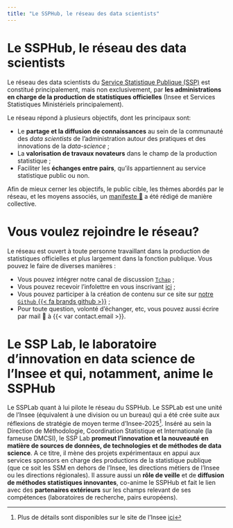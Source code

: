 ```yaml
---
title: "Le SSPHub, le réseau des data scientists"
---
```


# Le SSPHub, le réseau des data scientists

Le réseau des data scientists du [Service Statistique Publique (SSP)](https://www.insee.fr/fr/information/1302192) est constitué principalement, mais non exclusivement, par **les administrations en charge de la production de statistiques officielles**
(Insee et Services Statistiques Ministériels principalement). 

Le réseau répond à plusieurs objectifs, dont les principaux sont:

- Le **partage et la diffusion de connaissances** au sein de la communauté des _data scientists_ de l'administration autour des pratiques et des innovations de la _data-science_ ;
- La **valorisation de travaux novateurs** dans le champ de la production statistique ;
- Faciliter les **échanges entre pairs**, qu'ils appartiennent au service statistique public ou non. 

Afin de mieux cerner les objectifs, le public cible, les thèmes abordés par le réseau, et les moyens associés, un [manifeste 📜](/additional/manifeste.html) a été rédigé de manière collective.  

# Vous voulez rejoindre le réseau? 

Le réseau est ouvert à toute personne travaillant dans la production de statistiques officielles et plus largement dans la fonction publique. Vous pouvez le faire de diverses manières : 

- Vous pouvez intégrer notre canal de discussion [`Tchap`]({{< var contact.tchap >}}) ;
- Vous pouvez recevoir l'infolettre en vous inscrivant [ici]({{< var signup.form >}}) ;
- Vous pouvez participer à la création de contenu sur ce site sur [notre `Github` {{< fa brands github >}}](https://github.com/InseeFrLab/ssphub) ;
- Pour toute question, volonté d'échanger, etc, vous pouvez aussi écrire par mail 📧 à {{< var contact.email >}}. 

# Le SSP Lab, le laboratoire d'innovation en data science de l'Insee et qui, notamment, anime le SSPHub 

Le SSPLab quant à lui pilote le réseau du SSPHub. Le SSPLab est une unité de l'Insee (équivalent à une division ou un bureau) qui a été crée suite aux réflexions de stratégie de moyen terme d’Insee-2025[^1]. Inséré au sein la Direction de Méthodologie, Coordination Statistique et Internationale (la fameuse DMCSI), le SSP Lab **promeut l’innovation et la nouveauté en matière de sources de données, de technologies et de méthodes de data science**. A ce titre, il mène des projets expérimentaux en appui aux services sponsors en charge des productions de la statistique publique (que ce soit les SSM en dehors de l'Insee, les directions métiers de l'Insee ou les directions régionales). Il assure aussi un **rôle de veille** et de **diffusion de méthodes statistiques innovantes**, co-anime le SSPHub et fait le lien avec des **partenaires extérieurs** sur les champs relevant de ses compétences (laboratoires de recherche, pairs européens).

[^1]: Plus de détails sont disponibles sur le site de l'Insee [ici](https://www.insee.fr/fr/information/3559883)


